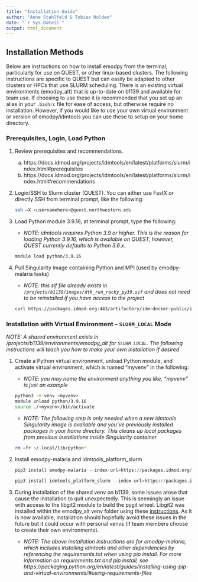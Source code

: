 ```yaml
---
title: "Installation Guide"
author: "Anne Stahlfeld & Tobias Holden"
date: "`r Sys.Date()`"
output: html_document
---
```


## Installation Methods

Below are instructions on how to install emodpy from the terminal, particularly for use on QUEST, or other linux-based clusters. The following instructions are specific to QUEST but can easily be adapted to other clusters or HPCs that use SLURM scheduling. There is an existing virtual environments (emodpy_alt) that is up-to-date on b1139 and available for team use. If choosing to use these it is recommended that you set up an alias in your `.bashrc` file for ease of access, but otherwise require no installation. However, if you would like to use your own virtual environment or version of emodpy/idmtools you can use these to setup on your home directory.

### Prerequisites, Login, Load Python

1. Review prerequisites and recommendations. 
    a. https://docs.idmod.org/projects/idmtools/en/latest/platforms/slurm/index.html#prerequisites 
    b. https://docs.idmod.org/projects/idmtools/en/latest/platforms/slurm/index.html#recommendations 

2. Login/SSH to Slurm cluster (QUEST). You can either use FastX or directly SSH from terminal prompt, like the following: 


    ``` bash
    ssh –X <usernamehere>@quest.northwestern.edu 
    ```

3. Load Python module 3.9.16, at terminal prompt, type the following: 
    - *NOTE: idmtools requires Python 3.9 or higher. This is the reason for loading Python 3.9.16, which is available on QUEST; however, QUEST currently defaults to Python 3.6.x.* 

    ``` bash
    module load python/3.9.16
    ```

4. Pull Singularity image containing Python and MPI (used by emodpy-malaria tasks) 

    - *NOTE: this sif file already exists in `/projects/b1139/images/dtk_run_rocky_py39.sif` and does not need to be reinstalled if you have access to the project*

    ``` bash
    curl https://packages.idmod.org:443/artifactory/idm-docker-public/idmtools/rocky_mpi/dtk_run_rocky_py39.sif -o dtk_run_rocky_py39.sif
    ```

### Installation with Virtual Environment – `SLURM_LOCAL` Mode

*NOTE: A shared environment exists in /projects/b1139/environments/emodpy_alt for `SLURM_LOCAL`. The following instructions will teach you how to make your own installation if desired*

1. Create a Python virtual environment, unload Python module, and activate virtual environment, which is named “myvenv” in the following: 
    - *NOTE: you may name the environment anything you like, "myvenv" is just an example*

    ``` bash
    python3 -m venv <myvenv> 
    module unload python/3.9.16
    source ./<myvenv>/bin/activate 
    ```
    - *NOTE: The following step is only needed when a new idmtools Singularity image is available and you’ve previously installed packages in your home directory. This cleans up local packages from previous installations inside Singularity container*

    ``` bash
    rm –fr ~/.local/lib/python* 
    ```

2. Install emodpy-malaria and idmtools_platform_slurm

    ``` python
    pip3 install emodpy-malaria --index-url=https://packages.idmod.org/api/pypi/pypi-production/simple 
   
    pip3 install idmtools_platform_slurm --index-url=https://packages.idmod.org/api/pypi/pypi-production/simple
    ```    

3. During installation of the shared venv on b1139, some issues arose that cause the installation to quit unexpectedly. This is seemingly an issue with access to the libgit2 module to build the pygit wheel. Libgit2 was installed within the emodpy_alt venv folder using these [instructions](https://github.com/libgit2/pygit2/blob/master/docs/install.rst#libgit2-within-a-virtual-environment). As it is now available, installation should hopefully avoid these issues in the future but it could occur with personal venvs (if team members choose to create their own environments).
    - *NOTE: The above installation instructions are for emodpy-malaria, which includes installing idmtools and other dependencies by referencing the requirements.txt when using pip install. For more information on requirements.txt and pip install, see https://packaging.python.org/en/latest/guides/installing-using-pip-and-virtual-environments/#using-requirements-files*
